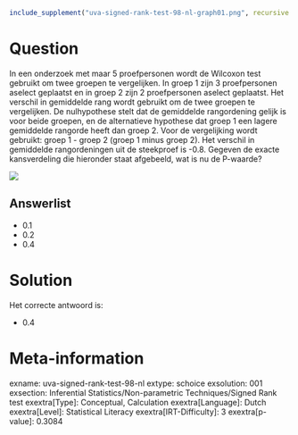 ```r
include_supplement("uva-signed-rank-test-98-nl-graph01.png", recursive = TRUE)
```

Question
========

In een onderzoek met maar 5 proefpersonen wordt de Wilcoxon test
gebruikt om twee groepen te vergelijken. In groep 1 zijn 3 proefpersonen
aselect geplaatst en in groep 2 zijn 2 proefpersonen aselect geplaatst.
Het verschil in gemiddelde rang wordt gebruikt om de twee groepen te
vergelijken. De nulhypothese stelt dat de gemiddelde rangordening gelijk
is voor beide groepen, en de alternatieve hypothese dat groep 1 een
lagere gemiddelde rangorde heeft dan groep 2. Voor de vergelijking wordt
gebruikt: groep 1 - groep 2 (groep 1 minus groep 2). Het verschil in
gemiddelde rangordeningen uit de steekproef is -0.8. Gegeven de exacte
kansverdeling die hieronder staat afgebeeld, wat is nu de P-waarde?

![](uva-signed-rank-test-98-nl-graph01.png)

Answerlist
----------

* 0.1
* 0.2
* 0.4

Solution
========

Het correcte antwoord is: 

* 0.4

Meta-information
================
exname: uva-signed-rank-test-98-nl
extype: schoice
exsolution: 001
exsection: Inferential Statistics/Non-parametric Techniques/Signed Rank test
exextra[Type]: Conceptual, Calculation
exextra[Language]: Dutch
exextra[Level]: Statistical Literacy
exextra[IRT-Difficulty]: 3
exextra[p-value]: 0.3084
